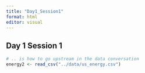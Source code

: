 ```yaml
---
title: "Day1_Session1"
format: html
editor: visual
---
```


## Day 1 Session 1

```r
# .. is how to go upstream in the data conversation
energy2 <- read_csv("../data/us_energy.csv")
```
